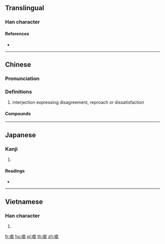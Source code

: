 {{character info/new}}
==Translingual==

===Han character===
{{Han char|rn=30|rad=口|as=13|sn=16|four=67082|canj=RYAO|ids=⿰口歆}}

====References====
* {{Han ref|kx=0211.121|dkj=04427|hdz=10693.110|uh=5677|ud=22135|bh=E946|bd=59718}}

----

==Chinese==
{{zh-forms}}

===Pronunciation===
{{theaji|hm̍h}}
{{zh-pron
|m=hèn,hēn,hm
|c=am1,hm1
|h=pfs=
|md=
|mn=hm̍h
|w=
|mc=y
|oc=y
|cat=intj
}}

===Definitions===
{{zh-hanzi}}

# interjection expressing disagreement, reproach or dissatisfaction

====Compounds====
{{zh-der|噷噷}}

----

==Japanese==

===Kanji===
{{ja-kanji|grade=|rs=口13}}

# {{defn|lang=ja|sort=口13}}

====Readings====
* {{ja-readings|on=[[きん]] (kin)|kun=}}

----

==Vietnamese==

===Han character===
{{vi-hantu|[[hăm]], [[ham]], [[hấm]], [[hậm]], [[hẩm]]|rs=口13}}

# {{defn|lang=vi}}

[[fr:噷]]
[[hu:噷]]
[[pl:噷]]
[[th:噷]]
[[zh:噷]]